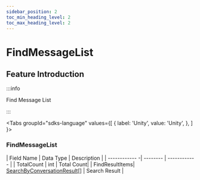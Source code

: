 ```yaml
---
sidebar_position: 2
toc_min_heading_level: 2
toc_max_heading_level: 2
---
```


# FindMessageList 

## Feature Introduction

:::info

Find Message List

:::

<Tabs
groupId="sdks-language"
values={[
{ label: 'Unity', value: 'Unity', },
]
}>

<TabItem value="Unity">

### FindMessageList 

| Field Name      | Data Type  | Description       |
| ------------   -| --------   | ------------ |
|  TotalCount     | int        | Total Count|
|  FindResultItems| [SearchByConversationResult](/class/message/SearchByConversationResult.mdx)[] | Search Result |
</TabItem>
</Tabs>
